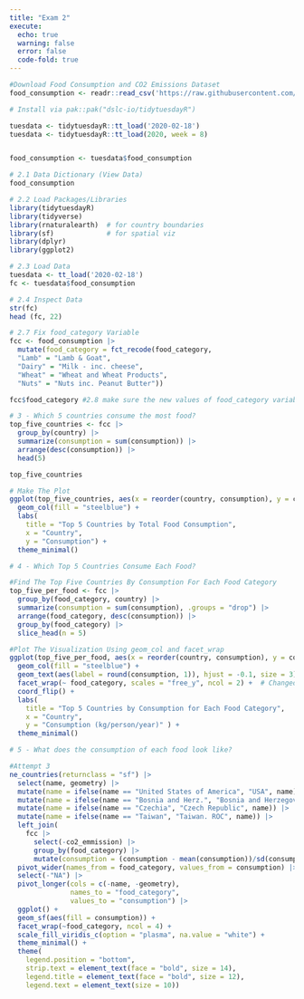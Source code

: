 ```yaml
---
title: "Exam 2"
execute: 
  echo: true 
  warning: false
  error: false 
  code-fold: true 
--- 
```


```r
#Download Food Consumption and CO2 Emissions Dataset
food_consumption <- readr::read_csv('https://raw.githubusercontent.com/rfordatascience/tidytuesday/main/data/2020/2020-02-18/food_consumption.csv')

# Install via pak::pak("dslc-io/tidytuesdayR")

tuesdata <- tidytuesdayR::tt_load('2020-02-18')
tuesdata <- tidytuesdayR::tt_load(2020, week = 8)


food_consumption <- tuesdata$food_consumption
```

```r
# 2.1 Data Dictionary (View Data)
food_consumption
```


```r
# 2.2 Load Packages/Libraries
library(tidytuesdayR)
library(tidyverse)
library(rnaturalearth)  # for country boundaries 
library(sf)             # for spatial viz 
library(dplyr)
library(ggplot2)
```

```r
# 2.3 Load Data 
tuesdata <- tt_load('2020-02-18')
fc <- tuesdata$food_consumption
```

```r
# 2.4 Inspect Data 
str(fc)
head (fc, 22)
```

```r
# 2.7 Fix food_category Variable 
fcc <- food_consumption |> 
  mutate(food_category = fct_recode(food_category,
  "Lamb" = "Lamb & Goat",
  "Dairy" = "Milk - inc. cheese",
  "Wheat" = "Wheat and Wheat Products",
  "Nuts" = "Nuts inc. Peanut Butter"))

fcc$food_category #2.8 make sure the new values of food_category variable are as expected 
```

```r
# 3 - Which 5 countries consume the most food?
top_five_countries <- fcc |>
  group_by(country) |>
  summarize(consumption = sum(consumption)) |>
  arrange(desc(consumption)) |>
  head(5)

top_five_countries
```
```r
# Make The Plot 
ggplot(top_five_countries, aes(x = reorder(country, consumption), y = consumption)) +
  geom_col(fill = "steelblue") +
  labs(
    title = "Top 5 Countries by Total Food Consumption",
    x = "Country",
    y = "Consumption") +
  theme_minimal()
```

```r
# 4 - Which Top 5 Countries Consume Each Food?

#Find The Top Five Countries By Consumption For Each Food Category 
top_five_per_food <- fcc |>
  group_by(food_category, country) |>
  summarize(consumption = sum(consumption), .groups = "drop") |>
  arrange(food_category, desc(consumption)) |>
  group_by(food_category) |>
  slice_head(n = 5)
```

```r
#Plot The Visualization Using geom_col and facet_wrap
ggplot(top_five_per_food, aes(x = reorder(country, consumption), y = consumption)) +
  geom_col(fill = "steelblue") +
  geom_text(aes(label = round(consumption, 1)), hjust = -0.1, size = 3) +  # Adjusted hjust for spacing
  facet_wrap(~ food_category, scales = "free_y", ncol = 2) +  # Changed scales to "free_y"
  coord_flip() +
  labs(
    title = "Top 5 Countries by Consumption for Each Food Category",
    x = "Country",
    y = "Consumption (kg/person/year)" ) +
  theme_minimal() 
```

```r
# 5 - What does the consumption of each food look like? 

#Attempt 3
ne_countries(returnclass = "sf") |>
  select(name, geometry) |>
  mutate(name = ifelse(name == "United States of America", "USA", name)) |>
  mutate(name = ifelse(name == "Bosnia and Herz.", "Bosnia and Herzegovina", name)) |>
  mutate(name = ifelse(name == "Czechia", "Czech Republic", name)) |>
  mutate(name = ifelse(name == "Taiwan", "Taiwan. ROC", name)) |>
  left_join(
    fcc |>
      select(-co2_emmission) |>
      group_by(food_category) |>
      mutate(consumption = (consumption - mean(consumption))/sd(consumption)), join_by(name == country)) |>
  pivot_wider(names_from = food_category, values_from = consumption) |>
  select(-"NA") |>
  pivot_longer(cols = c(-name, -geometry), 
               names_to = "food_category", 
               values_to = "consumption") |>
  ggplot() + 
  geom_sf(aes(fill = consumption)) + 
  facet_wrap(~food_category, ncol = 4) + 
  scale_fill_viridis_c(option = "plasma", na.value = "white") +
  theme_minimal() +
  theme(
    legend.position = "bottom",
    strip.text = element_text(face = "bold", size = 14),
    legend.title = element_text(face = "bold", size = 12),
    legend.text = element_text(size = 10))

```



